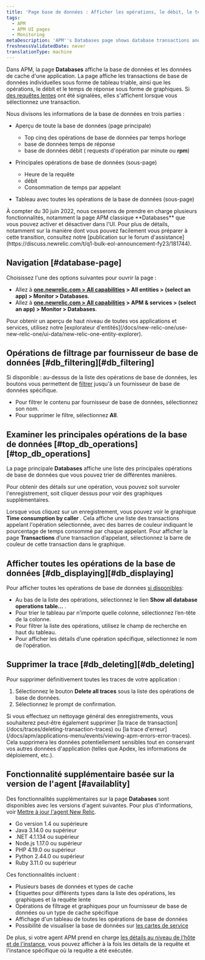 ```yaml
---
title: 'Page base de données : Afficher les opérations, le débit, le temps de réponse'
tags:
  - APM
  - APM UI pages
  - Monitoring
metaDescription: 'APM''s Databases page shows database transactions and slow database queries as tables. It also shows operations, throughput, and query time as charts.'
freshnessValidatedDate: never
translationType: machine
---
```


Dans APM, la page <DNT>**Databases**</DNT> affiche la base de données et les données de cache d&apos;une application. La page affiche les transactions de base de données individuelles sous forme de tableau triable, ainsi que les opérations, le débit et le temps de réponse sous forme de graphiques. Si [des requêtes lentes](/docs/apm/applications-menu/monitoring/viewing-slow-query-details) ont été signalées, elles s&apos;affichent lorsque vous sélectionnez une transaction.

Nous divisons les informations de la base de données en trois parties :

* Aperçu de toute la base de données (page principale)

  * Top cinq des opérations de base de données par temps horloge
  * base de données temps de réponse
  * base de données débit ( requests d&apos;opération par minute ou <DNT>**rpm**</DNT>)

* Principales opérations de base de données (sous-page)

  * Heure de la requête
  * débit
  * Consommation de temps par appelant

* Tableau avec toutes les opérations de la base de données (sous-page)

<Callout variant="important" title="AVIS DE FIN DE VIE">
  À compter du 30 juin 2022, nous cesserons de prendre en charge plusieurs fonctionnalités, notamment la page APM classique <DNT>**Databases**</DNT> que vous pouvez activer et désactiver dans l&apos;UI. Pour plus de détails, notamment sur la manière dont vous pouvez facilement vous préparer à cette transition, consultez notre [publication sur le forum d&apos;assistance](https://discuss.newrelic.com/t/q1-bulk-eol-announcement-fy23/181744).
</Callout>

## Navigation [#database-page]

Choisissez l&apos;une des options suivantes pour ouvrir la page :

* Allez à <DNT>**[one.newrelic.com &gt; All capabilities](https://one.newrelic.com/all-capabilities) &gt; All entities &gt; (select an app) &gt; Monitor &gt; Databases**</DNT>.
* Allez à <DNT>**[one.newrelic.com &gt; All capabilities](https://one.newrelic.com/all-capabilities) &gt; APM &amp; services &gt; (select an app) &gt; Monitor &gt; Databases**</DNT>.

<Callout variant="tip">
  Pour obtenir un aperçu de haut niveau de toutes vos applications et services, utilisez notre [explorateur d&apos;entités](/docs/new-relic-one/use-new-relic-one/ui-data/new-relic-one-entity-explorer).
</Callout>

## Opérations de filtrage par fournisseur de base de données [#db\_filtering][#db_filtering]

Si disponible : au-dessus de la liste des opérations de base de données, les boutons vous permettent de [filtrer](#availablity) jusqu&apos;à un fournisseur de base de données spécifique.

* Pour filtrer le contenu par fournisseur de base de données, sélectionnez son nom.
* Pour supprimer le filtre, sélectionnez <DNT>**All**</DNT>.

## Examiner les principales opérations de la base de données [#top\_db\_operations][#top_db_operations]

La page principale <DNT>**Databases**</DNT> affiche une liste des principales opérations de base de données que vous pouvez trier de différentes manières.

Pour obtenir des détails sur une opération, vous pouvez soit survoler l&apos;enregistrement, soit cliquer dessus pour voir des graphiques supplémentaires.

Lorsque vous cliquez sur un enregistrement, vous pouvez voir le graphique <DNT>**Time consumption by caller**</DNT> . Cela affiche une liste des transactions appelant l&apos;opération sélectionnée, avec des barres de couleur indiquant le pourcentage de temps consommé par chaque appelant. Pour afficher la page <DNT>**Transactions**</DNT> d’une transaction d’appelant, sélectionnez la barre de couleur de cette transaction dans le graphique.

## Afficher toutes les opérations de la base de données [#db\_displaying][#db_displaying]

Pour afficher toutes les opérations de base de données [si disponibles](#availability):

* Au bas de la liste des opérations, sélectionnez le lien <DNT>**Show all database operations table...**</DNT> .
* Pour trier le tableau par n’importe quelle colonne, sélectionnez l’en-tête de la colonne.
* Pour filtrer la liste des opérations, utilisez le champ de recherche en haut du tableau.
* Pour afficher les détails d’une opération spécifique, sélectionnez le nom de l’opération.

## Supprimer la trace [#db\_deleting][#db_deleting]

Pour supprimer définitivement toutes les traces de votre application :

1. Sélectionnez le bouton <DNT>**Delete all traces**</DNT> sous la liste des opérations de base de données.
2. Sélectionnez le prompt de confirmation.

<Callout variant="tip">
  Si vous effectuez un nettoyage général des enregistrements, vous souhaiterez peut-être également supprimer [la trace de transaction](/docs/traces/deleting-transaction-traces) ou [la trace d&apos;erreur](/docs/apm/applications-menu/events/viewing-apm-errors-error-traces). Cela supprimera les données potentiellement sensibles tout en conservant vos autres données d&apos;application (telles que Apdex, les informations de déploiement, etc.).
</Callout>

## Fonctionnalité supplémentaire basée sur la version de l&apos;agent [#availablity]

Des fonctionnalités supplémentaires sur la page <DNT>**Databases**</DNT> sont disponibles avec les versions d&apos;agent suivantes. Pour plus d&apos;informations, voir [Mettre à jour l&apos;agent New Relic](/docs/agents/manage-apm-agents/installation/update-new-relic-agent).

* Go version 1.4 ou supérieure
* Java 3.14.0 ou supérieur
* .NET 4.1.134 ou supérieur
* Node.js 1.17.0 ou supérieur
* PHP 4.19.0 ou supérieur
* Python 2.44.0 ou supérieur
* Ruby 3.11.0 ou supérieur

Ces fonctionnalités incluent :

* Plusieurs bases de données et types de cache
* Étiquettes pour différents types dans la liste des opérations, les graphiques et la requête lente
* Opérations de filtrage et graphiques pour un fournisseur de base de données ou un type de cache spécifique
* Affichage d&apos;un tableau de toutes les opérations de base de données
* Possibilité de visualiser la base de données sur [les cartes de service](/docs/apm/applications-menu/monitoring/service-maps)

De plus, si votre agent APM prend en charge [les détails au niveau de l&apos;hôte et de l&apos;instance](/docs/apm/applications-menu/features/analyze-database-instance-level-performance-issues), vous pouvez afficher à la fois les détails de la requête et l&apos;instance spécifique où la requête a été exécutée.